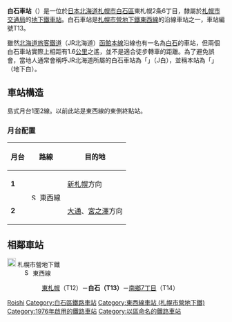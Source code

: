 {{NoteTA |G1=Railway |G2=Transport
|1=zh-cn:地铁; zh-hk:地鐵; zh-mo:地鐵; zh-sg:地铁; zh-tw:地下鐵;
|2=zh-hans:白石站; zh-hk:白石站; zh-tw:白石車站;
}}
{{日本車站資訊
|公司色 = orange
|文字色 = 
|站名 = 白石站
|圖片 = Tozai-line Shiroishi-sta.jpg
|pxl = 300px
|圖片說明 = 6號出入口
|日文原名 = 白石
|平假名 = しろいし
|羅馬拼音 = Shiroishi
|前一站 = T12 [[東札幌站|東札幌]]
|前一站距離 = 1.1
|後一站距離 = 1.4
|後一站 = [[南鄉7丁目站|南鄉7丁目]] T14
|電報略號 = 
|車站編號 = {{車站編號c|orange|T13}}
|所屬公司 = [[File:ST_Logo.svg|20px]] [[札幌市交通局|札幌市交通局]]
|所屬路線 = [[File:Subway_SapporoTozai.svg|15px]] [[札幌市營地下鐵東西線|札幌市營地下鐵東西線]]
|距離 = 12.7
|起點站 = [[宮之澤站|宮之澤]]
|所在地 = [[札幌市|札幌市]][[白石區|白石區]]東札幌2條6丁目
|車站構造 = [[地底車站|地底車站]]
|月台配置 = 1面2線
|啟用年月日 = 1976年（昭和51年）6月10日
|廢站年月日 = 
|乘客人數 = 12,582
|統計年度 = 2014年度
|轉車 = 
|備註 = 
}}
'''白石車站'''（{{jpn|j=白石駅|hg=しろいしえき|rm=Shiroishi eki|f=y}}）是一位於[[日本|日本]][[北海道|北海道]][[札幌市|札幌市]][[白石區|白石區]]東札幌2条6丁目，隸屬於[[札幌市交通局|札幌市交通局]]的[[鐵路車站|地下鐵車站]]。白石車站是[[札幌市營地下鐵東西線|札幌市營地下鐵東西線]]的沿線車站之一，車站編號T13。

雖然[[北海道旅客鐵道|北海道旅客鐵道]]（JR北海道）[[函館本線|函館本線]]沿線也有一名為[[白石車站_(JR北海道)|白石]]的車站，但兩個白石車站實際上相距有1.6[[公里|公里]]之遙，並不是適合徒步轉車的距離。為了避免誤會，當地人通常會稱呼JR北海道所屬的白石車站為「{{lang|ja|ジェイしろ}}」（J白），並稱本站為「{{lang|ja|ちかしろ}}」（地下白）。

== 車站構造 ==
島式月台1面2線。以前此站是東西線的東側終點站。
=== 月台配置 ===
{| class=wikitable
|-
!月台!!路線!!目的地
|-
|'''1'''
|rowspan=2|[[File:Subway_SapporoTozai.svg|15px]] 東西線
|[[新札幌站_(札幌市營地下鐵)|新札幌]]方向
|-
|'''2'''
|[[大通站_(北海道)|大通]]、[[宮之澤站|宮之澤]]方向
|}

== 相鄰車站 ==
; [[File:ST_Logo.svg|20px]] 札幌市營地下鐵
: [[File:Subway_SapporoTozai.svg|15px]] 東西線
:: [[東札幌站|東札幌]]（T12）－'''白石（T13）'''－[[南鄉7丁目站|南鄉7丁目]]（T14）

{{東西線 (札幌市營地下鐵)}}
{{DEFAULTSORT:Shiroishi}}
[[Category:日本鐵路車站_Shi|Roishi]]
[[Category:白石區鐵路車站|Category:白石區鐵路車站]]
[[Category:東西線車站_(札幌市營地下鐵)|Category:東西線車站 (札幌市營地下鐵)]]
[[Category:1976年啟用的鐵路車站|Category:1976年啟用的鐵路車站]]
[[Category:以區命名的鐵路車站|Category:以區命名的鐵路車站]]